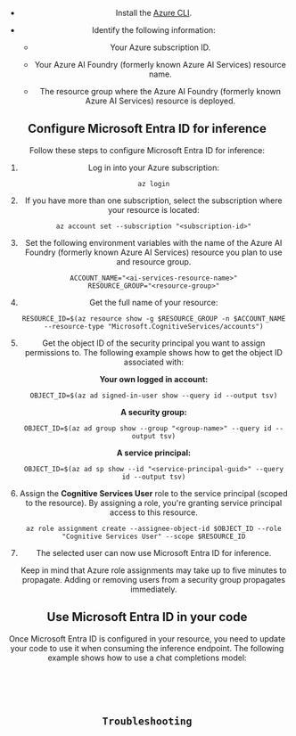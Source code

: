 ---
---


<Header />  

* Install the [Azure CLI](/cli/azure/).

* Identify the following information:

  * Your Azure subscription ID.

  * Your Azure AI Foundry (formerly known Azure AI Services) resource name.

  * The resource group where the Azure AI Foundry (formerly known Azure AI Services) resource is deployed.


## Configure Microsoft Entra ID for inference

Follow these steps to configure Microsoft Entra ID for inference:


1. Log in into your Azure subscription:

    ```azurecli
    az login
    ```

2. If you have more than one subscription, select the subscription where your resource is located:

    ```azurecli
    az account set --subscription "<subscription-id>"
    ```

3. Set the following environment variables with the name of the Azure AI Foundry (formerly known Azure AI Services) resource you plan to use and resource group.

    ```azurecli
    ACCOUNT_NAME="<ai-services-resource-name>"
    RESOURCE_GROUP="<resource-group>"
    ```

4. Get the full name of your resource:

    ```azurecli
    RESOURCE_ID=$(az resource show -g $RESOURCE_GROUP -n $ACCOUNT_NAME --resource-type "Microsoft.CognitiveServices/accounts")
    ```

5. Get the object ID of the security principal you want to assign permissions to. The following example shows how to get the object ID associated with:
    
    __Your own logged in account:__

    ```azurecli
    OBJECT_ID=$(az ad signed-in-user show --query id --output tsv)
    ```

    __A security group:__

    ```azurecli
    OBJECT_ID=$(az ad group show --group "<group-name>" --query id --output tsv)
    ```

    __A service principal:__

    ```azurecli
    OBJECT_ID=$(az ad sp show --id "<service-principal-guid>" --query id --output tsv)
    ```
    
6. Assign the **Cognitive Services User** role to the service principal (scoped to the resource). By assigning a role, you're granting service principal access to this resource.

    ```azurecli
    az role assignment create --assignee-object-id $OBJECT_ID --role "Cognitive Services User" --scope $RESOURCE_ID
    ```

8.  The selected user can now use Microsoft Entra ID for inference.

    <Tip>
    Keep in mind that Azure role assignments may take up to five minutes to propagate. Adding or removing users from a security group propagates immediately.
    </Tip>

## Use Microsoft Entra ID in your code

Once Microsoft Entra ID is configured in your resource, you need to update your code to use it when consuming the inference endpoint. The following example shows how to use a chat completions model:


<Code />


<AboutCredentials />

## Troubleshooting


<Troubleshooting />

